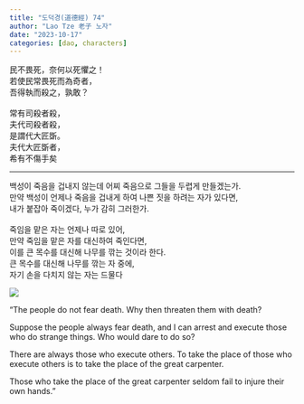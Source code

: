 ```yaml
---
title: "도덕경(道德經) 74"
author: "Lao Tze 老子 노자"
date: "2023-10-17"
categories: [dao, characters]
---
```


民不畏死，奈何以死懼之！\
若使民常畏死而為奇者，\
吾得執而殺之，孰敢？\
\
常有司殺者殺，\
夫代司殺者殺，\
是謂代大匠斲。\
夫代大匠斲者，\
希有不傷手矣

------------------------------------------------------------------------

백성이 죽음을 겁내지 않는데 어찌 죽음으로 그들을 두렵게 만들겠는가.\
만약 백성이 언제나 죽음을 겁내게 하여 나쁜 짓을 하려는 자가 있다면,\
내가 붙잡아 죽이겠다, 누가 감히 그러한가.\
\
죽임을 맡은 자는 언제나 따로 있어,\
만약 죽임을 맡은 자를 대신하여 죽인다면,\
이를 큰 목수를 대신해 나무를 깎는 것이라 한다.\
큰 목수를 대신해 나무를 깎는 자 중에,\
자기 손을 다치지 않는 자는 드물다

![](20231013_181318-01.jpeg)

"The people do not fear death. Why then threaten them with death?

Suppose the people always fear death, and I can arrest and execute those who do strange things. Who would dare to do so?

There are always those who execute others. To take the place of those who execute others is to take the place of the great carpenter.

Those who take the place of the great carpenter seldom fail to injure their own hands."
